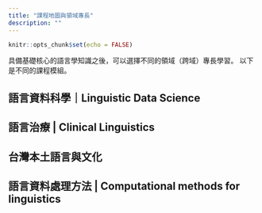 ```yaml
---
title: "課程地圖與領域專長"
description: ""
---
```


```r
knitr::opts_chunk$set(echo = FALSE)
```

具備基礎核心的語言學知識之後，可以選擇不同的領域（跨域）專長學習。
以下是不同的課程模組。
 <!-- 標上星號者，按規定修習完畢可以獲得台大語言所頒發之證照。 -->

## 語言資料科學｜Linguistic Data Science

## 語言治療 | Clinical Linguistics

## 台灣本土語言與文化

## 語言資料處理方法 | Computational methods for linguistics

